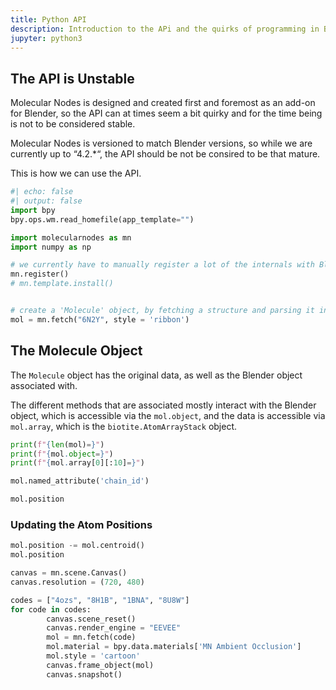 ```yaml
---
title: Python API
description: Introduction to the APi and the quirks of programming in Blender
jupyter: python3
---
```


::: {.callout-warning}
# The API is Unstable

Molecular Nodes is designed and created first and foremost as an add-on for Blender, so the API can at times seem a bit quirky and for the time being is not to be considered stable. 

Molecular Nodes is versioned to match Blender versions, so while we are currently up to "4.2.*", the  API should be not be consired to be that mature.
:::

This is how we can use the API.

```python
#| echo: false
#| output: false
import bpy
bpy.ops.wm.read_homefile(app_template="")
```

```python
import molecularnodes as mn
import numpy as np

# we currently have to manually register a lot of the internals with Blender
mn.register()
# mn.template.install()


# create a 'Molecule' object, by fetching a structure and parsing it into the scene
mol = mn.fetch("6N2Y", style = 'ribbon')
```

## The Molecule Object

The `Molecule` object has the original data, as well as the Blender object associated with.

The different methods that are associated mostly interact with the Blender object, which is accessible via the `mol.object`, and the data is accessible via `mol.array`, which is the `biotite.AtomArrayStack` object.
```python
print(f"{len(mol)=}")
print(f"{mol.object=}")
print(f"{mol.array[0][:10]=}")
```

```python
mol.named_attribute('chain_id')
```

```python
mol.position
```

### Updating the Atom Positions

```python
mol.position -= mol.centroid()
mol.position
```

```python
canvas = mn.scene.Canvas()
canvas.resolution = (720, 480)

codes = ["4ozs", "8H1B", "1BNA", "8U8W"]
for code in codes:
        canvas.scene_reset()
        canvas.render_engine = "EEVEE"
        mol = mn.fetch(code)
        mol.material = bpy.data.materials['MN Ambient Occlusion']
        mol.style = 'cartoon'
        canvas.frame_object(mol)
        canvas.snapshot()

```